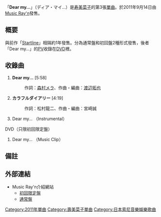{{Infobox Single 
| Name           = Dear my…
| Artist         = [[寿美菜子|寿美菜子]]
| Album          =
| A-side         = 
| B-side         = カラフルダイアリー
| Released       = 2011年9月14日
| Format         = [[單曲|單曲]]
| Recorded       = 2011年<br/>{{JPN}}
| Genre          = [[J-POP|J-POP]]
| Length         = 16分20秒
| Label          = [[Music_Ray'n|Music Ray'n]]
| Writer         = [[LISAGO|森村メラ]]（作詞 #1）<br>[[渡辺拓也|渡辺拓也]]（作曲 #1）<br/>松村龍二（作詞 #2）<br/>宮崎誠（作曲 #2）
| Producer       = 
| Certification  =
| Chart position = * 週間11位<small>（[[Oricon公信榜|Oricon]]）</small> 
* 單日4位<small>（Oricon）</small>
* 2011年9月度43位<small>（Oricon）</small>
* 登場2回<small>（Oricon）</small>
* 15位<small>（[[告示牌_(雜誌)|Billboard JAPAN Hot Singles Sales]]）</small>
* 6位<small>（Billboard Hot Animation）</small>
* 19位<small>（[[COUNT_DOWN_TV|CDTV]]）</small>
* 34位<small>（[[FRIDAY_SUPER_COUNTDOWN_50|FRIDAY SUPER COUNTDOWN 50]]）</small><ref>{{Cite web|date=2011-09-17|url=http://www.joqr.co.jp/blog/supacan/|title=FRIDAY SUPER COUNTDOWN 50 May 2010 アーカイブ（2011年9月17日付発表分）|work=[[文化放送|文化放送]]『[[FRIDAY_SUPER_COUNTDOWN_50|FRIDAY SUPER COUNTDOWN 50]]』公式サイト|publisher=文化放送|accessdate=2011-09-21|archive-date=2011-10-08|archive-url=https://web.archive.org/web/20111008011532/http://www.joqr.co.jp/blog/supacan/|dead-url=no}}</ref>
<!--* 登場回<small>（CDTV）</small>-->
<!--* 位<small>（[[A&Gメディアステーション_こむちゃっとカウントダウン|こむチャート]]）</small>-->
| Last single = [[Startline|Startline]]<br/>（2010年）
| This single = '''Dear my…'''<br/>（2011年）
| Next single = [[心Sky|心Sky]]<br/>（2012年）
}}
「'''Dear my…'''」（ディア・マイ…）是[[寿美菜子|寿美菜子]]的第3張[[單曲|單曲]]。於2011年9月14日由[[Music_Ray'n|Music Ray'n]]發售。

== 概要 ==
與前作「[[Startline|Startline]]」相隔約1年發售。分為通常盤和初回盤2種形式發售，後者「Dear my…」的[[音樂影片|PV]]收錄在[[DVD|DVD]]裡。

== 收錄曲 ==
# '''Dear my…''' [5:58]
#: 作詞：[[LISAGO|森村メラ]]、作曲・編曲：[[渡辺拓也|渡辺拓也]]
# '''カラフルダイアリー''' [4:19]
#: 作詞：松村龍二、作曲・編曲：宮崎誠
# Dear my… （Instrumental）

; DVD（只限初回限定盤） 
# Dear my… （Music Clip）

== 備註 ==
{{Reflist}}

== 外部連結 ==
* Music Ray'n介紹網站
** [http://www.sonymusic.co.jp/Music/Arch/MR/minakokotobuki/?SMCL-247 初回限定盤]{{Wayback|url=http://www.sonymusic.co.jp/Music/Arch/MR/minakokotobuki/?SMCL-247 |date=20120210060232 }}
** [http://www.sonymusic.co.jp/Music/Arch/MR/minakokotobuki/?SMCL-249 通常盤]{{Wayback|url=http://www.sonymusic.co.jp/Music/Arch/MR/minakokotobuki/?SMCL-249 |date=20190924232744 }}

{{寿美菜子}}
{{DEFAULTSORT:Dear my}}
[[Category:2011年單曲|Category:2011年單曲]]
[[Category:壽美菜子單曲|Category:壽美菜子單曲]]
[[Category:日本索尼音樂娛樂歌曲|Category:日本索尼音樂娛樂歌曲]]